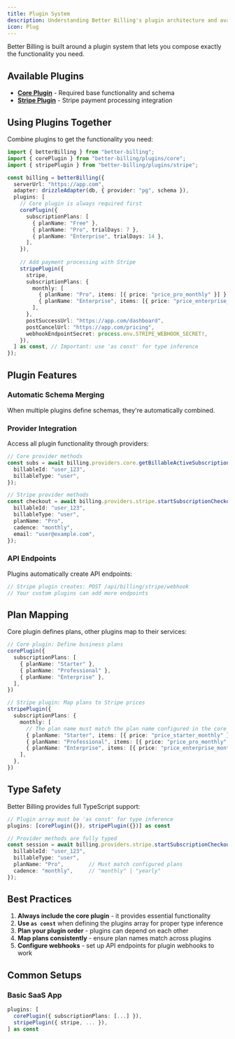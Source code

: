 ```yaml
---
title: Plugin System
description: Understanding Better Billing's plugin architecture and available plugins
icon: Plug
---
```


Better Billing is built around a plugin system that lets you compose exactly the functionality you need.

## Available Plugins

- **[Core Plugin](/docs/plugins/core)** - Required base functionality and schema
- **[Stripe Plugin](/docs/plugins/stripe)** - Stripe payment processing integration

## Using Plugins Together

Combine plugins to get the functionality you need:

```typescript
import { betterBilling } from "better-billing";
import { corePlugin } from "better-billing/plugins/core";
import { stripePlugin } from "better-billing/plugins/stripe";

const billing = betterBilling({
  serverUrl: "https://app.com",
  adapter: drizzleAdapter(db, { provider: "pg", schema }),
  plugins: [
    // Core plugin is always required first
    corePlugin({
      subscriptionPlans: [
        { planName: "Free" },
        { planName: "Pro", trialDays: 7 },
        { planName: "Enterprise", trialDays: 14 },
      ],
    }),
    
    // Add payment processing with Stripe
    stripePlugin({
      stripe,
      subscriptionPlans: {
        monthly: [
          { planName: "Pro", items: [{ price: "price_pro_monthly" }] },
          { planName: "Enterprise", items: [{ price: "price_enterprise_monthly" }] },
        ],
      },
      postSuccessUrl: "https://app.com/dashboard",
      postCancelUrl: "https://app.com/pricing",
      webhookEndpointSecret: process.env.STRIPE_WEBHOOK_SECRET!,
    }),
  ] as const, // Important: use 'as const' for type inference
});
```

## Plugin Features

### Automatic Schema Merging

When multiple plugins define schemas, they're automatically combined.

### Provider Integration

Access all plugin functionality through providers:

```typescript
// Core provider methods
const subs = await billing.providers.core.getBillableActiveSubscriptions({
  billableId: "user_123",
  billableType: "user",
});

// Stripe provider methods
const checkout = await billing.providers.stripe.startSubscriptionCheckout({
  billableId: "user_123",
  billableType: "user",
  planName: "Pro",
  cadence: "monthly",
  email: "user@example.com",
});
```

### API Endpoints

Plugins automatically create API endpoints:

```typescript
// Stripe plugin creates: POST /api/billing/stripe/webhook
// Your custom plugins can add more endpoints
```

## Plan Mapping

Core plugin defines plans, other plugins map to their services:

```typescript
// Core plugin: Define business plans
corePlugin({
  subscriptionPlans: [
    { planName: "Starter" },
    { planName: "Professional" },
    { planName: "Enterprise" },
  ],
})

// Stripe plugin: Map plans to Stripe prices
stripePlugin({
  subscriptionPlans: {
    monthly: [
      // The plan name must match the plan name configured in the core plugin
      { planName: "Starter", items: [{ price: "price_starter_monthly" }] },
      { planName: "Professional", items: [{ price: "price_pro_monthly" }] },
      { planName: "Enterprise", items: [{ price: "price_enterprise_monthly" }] },
    ],
  },
})
```

## Type Safety

Better Billing provides full TypeScript support:

```typescript
// Plugin array must be 'as const' for type inference
plugins: [corePlugin({}), stripePlugin({})] as const

// Provider methods are fully typed
const session = await billing.providers.stripe.startSubscriptionCheckout({
  billableId: "user_123",
  billableType: "user",
  planName: "Pro",        // Must match configured plans
  cadence: "monthly",     // "monthly" | "yearly"
});
```

## Best Practices

1. **Always include the core plugin** - it provides essential functionality
2. **Use `as const`** when defining the plugins array for proper type inference
3. **Plan your plugin order** - plugins can depend on each other
4. **Map plans consistently** - ensure plan names match across plugins
5. **Configure webhooks** - set up API endpoints for plugin webhooks to work

## Common Setups

### Basic SaaS App
```typescript
plugins: [
  corePlugin({ subscriptionPlans: [...] }),
  stripePlugin({ stripe, ... }),
] as const
```
